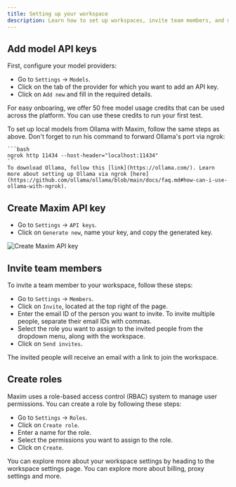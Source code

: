 ```yaml
---
title: Setting up your workspace
description: Learn how to set up workspaces, invite team members, and manage role-based access control (RBAC) in Maxim. Streamline your AI project organization and control user permission within your enterprise.
---
```



## Add model API keys

First, configure your model providers:

- Go to `Settings` → `Models`.
- Click on the tab of the provider for which you want to add an API key.
- Click on `Add new` and fill in the required details.


For easy onboaring, we offer 50 free model usage credits that can be used across the platform. You can use these credits to run your first test.

<Callout type="info">
    To set up local models from Ollama with Maxim, follow the same steps as above. Don't forget to run his command to forward Ollama's port via ngrok:

    ```bash
    ngrok http 11434 --host-header="localhost:11434"
    ```
    To download Ollama, follow this [link](https://ollama.com/). Learn more about setting up Ollama via ngrok [here](https://github.com/ollama/ollama/blob/main/docs/faq.md#how-can-i-use-ollama-with-ngrok).
</Callout>

<MaximPlayer url="https://drive.google.com/file/d/1LgdYAUCymvVfj76gL1YJiy1KZZBPku6Y/preview" />

## Create Maxim API key

- Go to `Settings` → `API keys`.
- Click on `Generate new`, name your key, and copy the generated key.

![Create Maxim API key](/images/docs/introduction/create-maxim-api-key.png)

## Invite team members

To invite a team member to your workspace, follow these steps:

- Go to `Settings` → `Members`.
- Click on `Invite`, located at the top right of the page.
- Enter the email ID of the person you want to invite. To invite multiple people, separate their email IDs with commas.
- Select the role you want to assign to the invited people from the dropdown menu, along with the workspace.
- Click on `Send invites`.

The invited people will receive an email with a link to join the workspace.

<MaximPlayer url="https://drive.google.com/file/d/1feOFDpnfLYmtdGPleT7FMocsEHNN-vAL/preview" />

## Create roles

Maxim uses a role-based access control (RBAC) system to manage user permissions. You can create a role by following these steps:

- Go to `Settings` → `Roles`.
- Click on `Create role`.
- Enter a name for the role.
- Select the permissions you want to assign to the role.
- Click on `Create`.

<MaximPlayer url="https://drive.google.com/file/d/10s17EcrpWYVhVxDE-nVCL-KakdAA3u6X/preview" />

You can explore more about your workspace settings by heading to the workspace settings page. You can explore more about billing, proxy settings and more.
